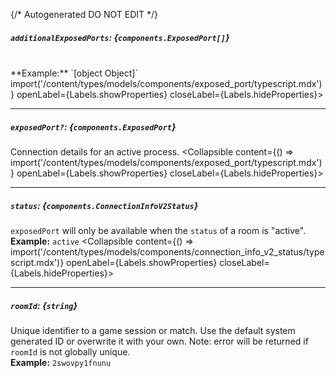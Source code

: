{/* Autogenerated DO NOT EDIT  */}

##### `additionalExposedPorts`: *{`components.ExposedPort[]`}*
<br/>
**Example:** `[object Object]`
<Collapsible content={() => import('/content/types/models/components/exposed_port/typescript.mdx')} openLabel={Labels.showProperties} closeLabel={Labels.hideProperties}>
</Collapsible>

---
##### `exposedPort?`: *{`components.ExposedPort`}*
Connection details for an active process.
<Collapsible content={() => import('/content/types/models/components/exposed_port/typescript.mdx')} openLabel={Labels.showProperties} closeLabel={Labels.hideProperties}>
</Collapsible>

---
##### `status`: *{`components.ConnectionInfoV2Status`}*
`exposedPort` will only be available when the `status` of a room is "active".
<br/>
**Example:** `active`
<Collapsible content={() => import('/content/types/models/components/connection_info_v2_status/typescript.mdx')} openLabel={Labels.showProperties} closeLabel={Labels.hideProperties}>
</Collapsible>

---
##### `roomId`: *{`string`}*
Unique identifier to a game session or match. Use the default system generated ID or overwrite it with your own.
Note: error will be returned if `roomId` is not globally unique.
<br/>
**Example:** `2swovpy1fnunu`


